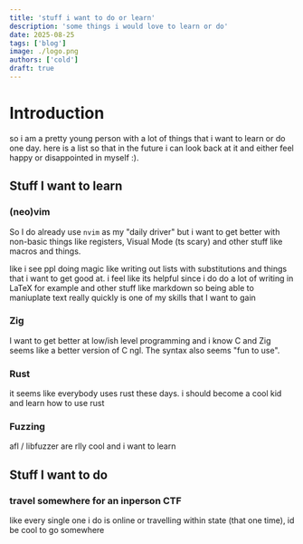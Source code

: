 ```yaml
---
title: 'stuff i want to do or learn'
description: 'some things i would love to learn or do'
date: 2025-08-25
tags: ['blog']
image: ./logo.png
authors: ['cold']
draft: true
---
```


# Introduction

so i am a pretty young person with a lot of things that i want to learn or do one day. here is a list so that in the future i can look back at it and either feel happy or disappointed in myself :).

## Stuff I want to learn

### (neo)vim

So I do already use `nvim` as my "daily driver" but i want to get better with non-basic things like registers, Visual Mode (ts scary) and other stuff like macros and things.

like i see ppl doing magic like writing out lists with substitutions and things that i want to get good at. i feel like its helpful since i do do a lot of writing in LaTeX for example and other stuff like markdown so being able to maniuplate text really quickly is one of my skills that I want to gain

### Zig

I want to get better at low/ish level programming and i know C and Zig seems like a better version of C ngl. The syntax also seems "fun to use".

### Rust

it seems like everybody uses rust these days. i should become a cool kid and learn how to use rust

### Fuzzing

afl / libfuzzer are rlly cool and i want to learn

## Stuff I want to do

### travel somewhere for an inperson CTF

like every single one i do is online or travelling within state (that one time), id be cool to go somewhere


